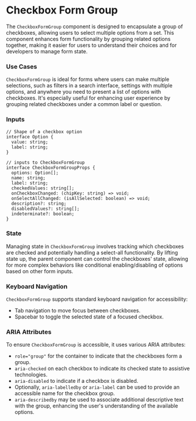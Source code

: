 
<Meta title="Form Groups/CheckboxFormGroup/Intro" />

# Checkbox Form Group

The `CheckboxFormGroup` component is designed to encapsulate a group of checkboxes, allowing users to select multiple options from a set. This component enhances form functionality by grouping related options together, making it easier for users to understand their choices and for developers to manage form state.

### Use Cases

`CheckboxFormGroup` is ideal for forms where users can make multiple selections, such as filters in a search interface, settings with multiple options, and anywhere you need to present a list of options with checkboxes. It's especially useful for enhancing user experience by grouping related checkboxes under a common label or question.

### Inputs

```
// Shape of a checkbox option
interface Option {
  value: string;
  label: string;
}

// inputs to CheckboxFormGroup
interface CheckboxFormGroupProps {
  options: Option[];
  name: string;
  label: string;
  checkedValues: string[];
  onCheckboxChanged: (chipKey: string) => void;
  onSelectAllChanged: (isAllSelected: boolean) => void;
  description?: string;
  disabledValues?: string[];
  indeterminate?: boolean;
}
```

### State

Managing state in `CheckboxFormGroup` involves tracking which checkboxes are checked and potentially handling a select-all functionality. By lifting state up, the parent component can control the checkboxes' state, allowing for more complex behaviors like conditional enabling/disabling of options based on other form inputs.

### Keyboard Navigation

`CheckboxFormGroup` supports standard keyboard navigation for accessibility:
- Tab navigation to move focus between checkboxes.
- Spacebar to toggle the selected state of a focused checkbox.

### ARIA Attributes

To ensure `CheckboxFormGroup` is accessible, it uses various ARIA attributes:
- `role="group"` for the container to indicate that the checkboxes form a group.
- `aria-checked` on each checkbox to indicate its checked state to assistive technologies.
- `aria-disabled` to indicate if a checkbox is disabled.
- Optionally, `aria-labelledby` or `aria-label` can be used to provide an accessible name for the checkbox group.
- `aria-describedby` may be used to associate additional descriptive text with the group, enhancing the user's understanding of the available options.


